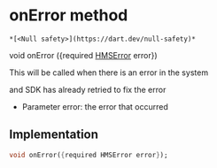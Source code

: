 # onError method

    *[<Null safety>](https://dart.dev/null-safety)*

void onError
({required [HMSError](../../hmssdk_flutter/HMSError-class) error})

<p>This will be called when there is an error in the system</p>
<p>and SDK has already retried to fix the error</p>
<ul>
<li>Parameter error: the error that occurred</li>
</ul>

## Implementation

```dart
void onError({required HMSError error});
```
